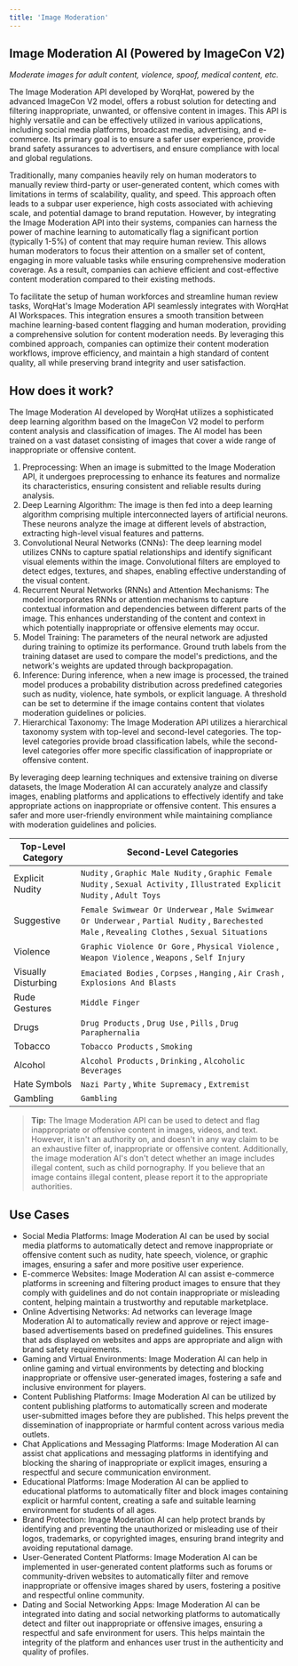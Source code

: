 ```yaml
---
title: 'Image Moderation'
---
```


## Image Moderation AI (Powered by ImageCon V2)
*Moderate images for adult content, violence, spoof, medical content, etc.*

The Image Moderation API developed by WorqHat, powered by the advanced ImageCon V2 model, offers a robust solution for detecting and filtering inappropriate, unwanted, or offensive content in images. This API is highly versatile and can be effectively utilized in various applications, including social media platforms, broadcast media, advertising, and e-commerce. Its primary goal is to ensure a safer user experience, provide brand safety assurances to advertisers, and ensure compliance with local and global regulations.

Traditionally, many companies heavily rely on human moderators to manually review third-party or user-generated content, which comes with limitations in terms of scalability, quality, and speed. This approach often leads to a subpar user experience, high costs associated with achieving scale, and potential damage to brand reputation. However, by integrating the Image Moderation API into their systems, companies can harness the power of machine learning to automatically flag a significant portion (typically 1-5%) of content that may require human review. This allows human moderators to focus their attention on a smaller set of content, engaging in more valuable tasks while ensuring comprehensive moderation coverage. As a result, companies can achieve efficient and cost-effective content moderation compared to their existing methods.

To facilitate the setup of human workforces and streamline human review tasks, WorqHat's Image Moderation API seamlessly integrates with WorqHat AI Workspaces. This integration ensures a smooth transition between machine learning-based content flagging and human moderation, providing a comprehensive solution for content moderation needs. By leveraging this combined approach, companies can optimize their content moderation workflows, improve efficiency, and maintain a high standard of content quality, all while preserving brand integrity and user satisfaction.

## How does it work?
The Image Moderation AI developed by WorqHat utilizes a sophisticated deep learning algorithm based on the ImageCon V2 model to perform content analysis and classification of images. The AI model has been trained on a vast dataset consisting of images that cover a wide range of inappropriate or offensive content.

1. Preprocessing: When an image is submitted to the Image Moderation API, it undergoes preprocessing to enhance its features and normalize its characteristics, ensuring consistent and reliable results during analysis.
2. Deep Learning Algorithm: The image is then fed into a deep learning algorithm comprising multiple interconnected layers of artificial neurons. These neurons analyze the image at different levels of abstraction, extracting high-level visual features and patterns.
3. Convolutional Neural Networks (CNNs): The deep learning model utilizes CNNs to capture spatial relationships and identify significant visual elements within the image. Convolutional filters are employed to detect edges, textures, and shapes, enabling effective understanding of the visual content.
4. Recurrent Neural Networks (RNNs) and Attention Mechanisms: The model incorporates RNNs or attention mechanisms to capture contextual information and dependencies between different parts of the image. This enhances understanding of the content and context in which potentially inappropriate or offensive elements may occur.
5. Model Training: The parameters of the neural network are adjusted during training to optimize its performance. Ground truth labels from the training dataset are used to compare the model's predictions, and the network's weights are updated through backpropagation.
6. Inference: During inference, when a new image is processed, the trained model produces a probability distribution across predefined categories such as nudity, violence, hate symbols, or explicit language. A threshold can be set to determine if the image contains content that violates moderation guidelines or policies.
7. Hierarchical Taxonomy: The Image Moderation API utilizes a hierarchical taxonomy system with top-level and second-level categories. The top-level categories provide broad classification labels, while the second-level categories offer more specific classification of inappropriate or offensive content.

By leveraging deep learning techniques and extensive training on diverse datasets, the Image Moderation AI can accurately analyze and classify images, enabling platforms and applications to effectively identify and take appropriate actions on inappropriate or offensive content. This ensures a safer and more user-friendly environment while maintaining compliance with moderation guidelines and policies.

|  Top-Level Category     | Second-Level Categories                                                                                                                           |
|-------------------------|---------------------------------------------------------------------------------------------------------------------------------------------------|
| Explicit Nudity         | `Nudity` , `Graphic Male Nudity` , `Graphic Female Nudity` , `Sexual Activity` , `Illustrated Explicit Nudity` , `Adult Toys`                     |
| Suggestive              | `Female Swimwear Or Underwear` , `Male Swimwear Or Underwear` , `Partial Nudity` , `Barechested Male` , `Revealing Clothes` , `Sexual Situations` |
| Violence                | `Graphic Violence Or Gore` , `Physical Violence` , `Weapon Violence` , `Weapons` , `Self Injury`                                                  |
| Visually Disturbing     | `Emaciated Bodies` , `Corpses` , `Hanging` , `Air Crash` , `Explosions And Blasts`                                                                |
| Rude Gestures           | `Middle Finger`                                                                                                                                   |
| Drugs                   | `Drug Products` , `Drug Use` , `Pills` , `Drug Paraphernalia`                                                                                     |
| Tobacco                 | `Tobacco Products` , `Smoking`                                                                                                                    |
| Alcohol                 | `Alcohol Products` , `Drinking` , `Alcoholic Beverages`                                                                                           |
| Hate Symbols            | `Nazi Party` , `White Supremacy` , `Extremist`                                                                                                    |
| Gambling                | `Gambling`                                                                                                                                        |

> **Tip:** The Image Moderation API can be used to detect and flag inappropriate or offensive content in images, videos, and text. However, it isn't an authority on, and doesn't in any way claim to be an exhaustive filter of, inappropriate or offensive content. Additionally, the image moderation AI's don't detect whether an image includes illegal content, such as child pornography. If you believe that an image contains illegal content, please report it to the appropriate authorities.

## Use Cases

* Social Media Platforms: Image Moderation AI can be used by social media platforms to automatically detect and remove inappropriate or offensive content such as nudity, hate speech, violence, or graphic images, ensuring a safer and more positive user experience.
* E-commerce Websites: Image Moderation AI can assist e-commerce platforms in screening and filtering product images to ensure that they comply with guidelines and do not contain inappropriate or misleading content, helping maintain a trustworthy and reputable marketplace.
* Online Advertising Networks: Ad networks can leverage Image Moderation AI to automatically review and approve or reject image-based advertisements based on predefined guidelines. This ensures that ads displayed on websites and apps are appropriate and align with brand safety requirements.
* Gaming and Virtual Environments: Image Moderation AI can help in online gaming and virtual environments by detecting and blocking inappropriate or offensive user-generated images, fostering a safe and inclusive environment for players.
* Content Publishing Platforms: Image Moderation AI can be utilized by content publishing platforms to automatically screen and moderate user-submitted images before they are published. This helps prevent the dissemination of inappropriate or harmful content across various media outlets.
* Chat Applications and Messaging Platforms: Image Moderation AI can assist chat applications and messaging platforms in identifying and blocking the sharing of inappropriate or explicit images, ensuring a respectful and secure communication environment.
* Educational Platforms: Image Moderation AI can be applied to educational platforms to automatically filter and block images containing explicit or harmful content, creating a safe and suitable learning environment for students of all ages.
* Brand Protection: Image Moderation AI can help protect brands by identifying and preventing the unauthorized or misleading use of their logos, trademarks, or copyrighted images, ensuring brand integrity and avoiding reputational damage.
* User-Generated Content Platforms: Image Moderation AI can be implemented in user-generated content platforms such as forums or community-driven websites to automatically filter and remove inappropriate or offensive images shared by users, fostering a positive and respectful online community.
* Dating and Social Networking Apps: Image Moderation AI can be integrated into dating and social networking platforms to automatically detect and filter out inappropriate or offensive images, ensuring a respectful and safe environment for users. This helps maintain the integrity of the platform and enhances user trust in the authenticity and quality of profiles.